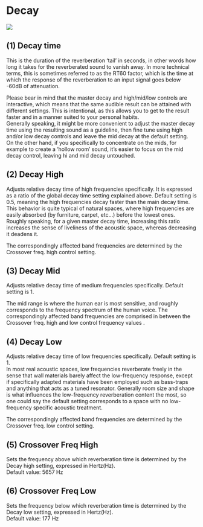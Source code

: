 # Decay
![](include/verb_03.png)

## (1) Decay time

This is the duration of the reverberation 'tail' in seconds, in other words how long it takes for 
the reverberated sound to vanish away. In more technical terms, this is sometimes referred 
to as the RT60 factor, which is the time at which the response of the reverberation to an input 
signal goes below -60dB of attenuation.

Please bear in mind that the master decay and high/mid/low controls are interactive, which 
means that the same audible result can be attained with different settings. This is intentional, as this allows you to 
get to the result faster and in a manner suited to your personal habits.  
Generally speaking, it might be more convenient to adjust the master decay time using the 
resulting sound as a guideline, then fine tune using high and/or low decay controls and leave the mid decay at the 
default setting. On the other hand, if you specifically to concentrate on the mids, for example to create a 'hollow 
room' sound, it's easier to focus on the mid decay control, leaving hi and mid decay untouched.

## (2) Decay High
Adjusts relative decay time of high frequencies specifically. It is expressed as a ratio of the 
global decay time setting explained above. Default setting is 0.5, meaning the high frequencies decay faster than 
the main decay time. This behavior is quite typical of natural spaces, 
where high frequencies are easily absorbed (by furniture, carpet, etc...) before the lowest 
ones. Roughly speaking, for a given master decay time, increasing this ratio increases the 
sense of liveliness of the acoustic space, whereas decreasing it deadens it.

The correspondingly affected band frequencies are determined by the Crossover freq. high control setting.

## (3) Decay Mid
Adjusts relative decay time of medium frequencies specifically. Default setting is 1.

The mid range is where the human ear is most sensitive, and roughly corresponds to the frequency spectrum of the human voice.
The correspondingly affected band frequencies are comprised in between the Crossover freq. high and low control frequency values .

## (4) Decay Low
Adjusts relative decay time of low frequencies specifically. Default setting is 1.  
In most real acoustic spaces, low frequencies reverberate freely in the sense that wall materials barely affect the low-frequency response, except if specifically adapted materials have been employed such as bass-traps and anything that 
acts as a tuned resonator.
Generally room size and shape is what influences the low-frequency reverberation content the most, so one could say the 
default setting corresponds to a space with no low-frequency specific acoustic treatment.

The correspondingly affected band frequencies are determined by the Crossover freq. low control setting.

## (5) Crossover Freq High
Sets the frequency above which reverberation time is determined by the Decay high setting, expressed in Hertz(Hz).   
Default value: 5657 Hz

## (6) Crossover Freq Low
Sets the frequency below which reverberation time is determined by the Decay low setting, expressed in Hertz(Hz).   
Default 
value: 177 Hz
